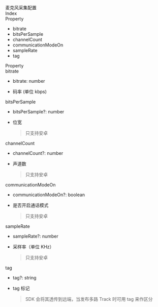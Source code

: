 <div data-v-md-line="1"><link rel="stylesheet" type="text/css" href="https://docs.qnsdk.com/styles/doc-v4-api.css" />
<div class="rtc-doc rtc-doc-page" id="rtc-doc">
<section class="rtc-doc-panel rtc-doc-describe rtc-doc-note">
                麦克风采集配置</section>
            <div class="rtc-doc-page-wrap">Index</div>
<section class="rtc-doc-panel">
        <div class="rtc-doc-page-title">Property</div>
        <ul class="rtc-doc-catalogue">
                <li><a onClick='document.location.replace(`${document.location.protocol}//${document.location.host}${document.location.pathname}${document.location.search}#bitrate`)'>bitrate</a></li>
                <li><a onClick='document.location.replace(`${document.location.protocol}//${document.location.host}${document.location.pathname}${document.location.search}#bitsPerSample`)'>bitsPerSample</a></li>
                <li><a onClick='document.location.replace(`${document.location.protocol}//${document.location.host}${document.location.pathname}${document.location.search}#channelCount`)'>channelCount</a></li>
                <li><a onClick='document.location.replace(`${document.location.protocol}//${document.location.host}${document.location.pathname}${document.location.search}#communicationModeOn`)'>communicationModeOn</a></li>
                <li><a onClick='document.location.replace(`${document.location.protocol}//${document.location.host}${document.location.pathname}${document.location.search}#sampleRate`)'>sampleRate</a></li>
                <li><a onClick='document.location.replace(`${document.location.protocol}//${document.location.host}${document.location.pathname}${document.location.search}#tag`)'>tag</a></li>
        </ul>
</section>
<div class="rtc-doc-page-wrap">Property</div>
<section class="rtc-doc-panel">
<div class="rtc-doc-page-title rtc-doc-antor" id="bitrate">
bitrate</div>
<ul class="rtc-doc-page-container">
        <li class="rtc-doc-sign-signature">bitrate: number</li>
    </li>
<li class="rtc-doc-page-description">
    <div class="rtc-doc-desc-wrap">
        <p>码率 (单位 kbps)</p>
    </div>
</li>
</ul>
</section>
<section class="rtc-doc-panel">
<div class="rtc-doc-page-title rtc-doc-antor" id="bitsPerSample">
bitsPerSample</div>
<ul class="rtc-doc-page-container">
        <li class="rtc-doc-sign-signature">bitsPerSample?: number</li>
    </li>
<li class="rtc-doc-page-description">
    <div class="rtc-doc-desc-wrap">
        <p>位宽</p>
    </div>
    <section class="rtc-doc-panel rtc-doc-describe-note">
        <blockquote>
        <p>只支持安卓
</p>
        </blockquote>
    </section>
</li>
</ul>
</section>
<section class="rtc-doc-panel">
<div class="rtc-doc-page-title rtc-doc-antor" id="channelCount">
channelCount</div>
<ul class="rtc-doc-page-container">
        <li class="rtc-doc-sign-signature">channelCount?: number</li>
    </li>
<li class="rtc-doc-page-description">
    <div class="rtc-doc-desc-wrap">
        <p>声道数</p>
    </div>
    <section class="rtc-doc-panel rtc-doc-describe-note">
        <blockquote>
        <p>只支持安卓
</p>
        </blockquote>
    </section>
</li>
</ul>
</section>
<section class="rtc-doc-panel">
<div class="rtc-doc-page-title rtc-doc-antor" id="communicationModeOn">
communicationModeOn</div>
<ul class="rtc-doc-page-container">
        <li class="rtc-doc-sign-signature">communicationModeOn?: boolean</li>
    </li>
<li class="rtc-doc-page-description">
    <div class="rtc-doc-desc-wrap">
        <p>是否开启通话模式</p>
    </div>
    <section class="rtc-doc-panel rtc-doc-describe-note">
        <blockquote>
        <p>只支持安卓
</p>
        </blockquote>
    </section>
</li>
</ul>
</section>
<section class="rtc-doc-panel">
<div class="rtc-doc-page-title rtc-doc-antor" id="sampleRate">
sampleRate</div>
<ul class="rtc-doc-page-container">
        <li class="rtc-doc-sign-signature">sampleRate?: number</li>
    </li>
<li class="rtc-doc-page-description">
    <div class="rtc-doc-desc-wrap">
        <p>采样率（单位 KHz）</p>
    </div>
    <section class="rtc-doc-panel rtc-doc-describe-note">
        <blockquote>
        <p>只支持安卓
</p>
        </blockquote>
    </section>
</li>
</ul>
</section>
<section class="rtc-doc-panel">
<div class="rtc-doc-page-title rtc-doc-antor" id="tag">
tag</div>
<ul class="rtc-doc-page-container">
        <li class="rtc-doc-sign-signature">tag?: string</li>
    </li>
<li class="rtc-doc-page-description">
    <div class="rtc-doc-desc-wrap">
        <p>tag 标记</p>
    </div>
    <section class="rtc-doc-panel rtc-doc-describe-note">
        <blockquote>
        <p>SDK 会将其透传到远端，当发布多路 Track 时可用 tag 来作区分
</p>
        </blockquote>
    </section>
</li>
</ul>
</section>
</div>


</div>